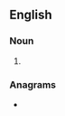 {{also|sutras|Sutras|Sūtras}}
==English==

===Noun===
{{head|en|noun plural form}}

# {{plural of|sūtra|lang=en}}

===Anagrams===
* {{anagrams|en|Asturs|Rastus|Surats|Tarsus|surats|tarsus|tussar}}